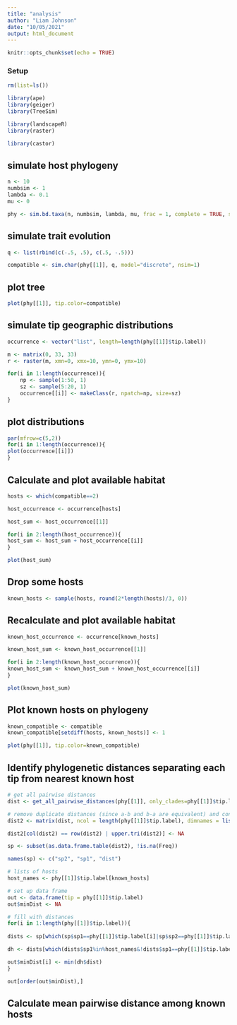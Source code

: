 ```yaml
---
title: "analysis"
author: "Liam Johnson"
date: "10/05/2021"
output: html_document
---
```


```r
knitr::opts_chunk$set(echo = TRUE)
```

### Setup
```r
rm(list=ls())

library(ape)
library(geiger)
library(TreeSim)

library(landscapeR)
library(raster)

library(castor)
```

## simulate host phylogeny
```r
n <- 10
numbsim <- 1
lambda <- 0.1
mu <- 0

phy <- sim.bd.taxa(n, numbsim, lambda, mu, frac = 1, complete = TRUE, stochsampling = FALSE)
```

## simulate trait evolution
```r
q <- list(rbind(c(-.5, .5), c(.5, -.5)))

compatible <- sim.char(phy[[1]], q, model="discrete", nsim=1)
```

## plot tree
```r
plot(phy[[1]], tip.color=compatible)
```


## simulate tip geographic distributions
```r
occurrence <- vector("list", length=length(phy[[1]]$tip.label))

m <- matrix(0, 33, 33)
r <- raster(m, xmn=0, xmx=10, ymn=0, ymx=10)

for(i in 1:length(occurrence)){
    np <- sample(1:50, 1)
    sz <- sample(5:20, 1)
    occurrence[[i]] <- makeClass(r, npatch=np, size=sz)
}
```

## plot distributions
```r
par(mfrow=c(5,2))
for(i in 1:length(occurrence)){
plot(occurrence[[i]])
}
```


## Calculate and plot available habitat
```r
hosts <- which(compatible==2)

host_occurrence <- occurrence[hosts]

host_sum <- host_occurrence[[1]]

for(i in 2:length(host_occurrence)){
host_sum <- host_sum + host_occurrence[[i]]
}

plot(host_sum)
```


## Drop some hosts
```r
known_hosts <- sample(hosts, round(2*length(hosts)/3, 0))
```


## Recalculate and plot available habitat
```r
known_host_occurrence <- occurrence[known_hosts]

known_host_sum <- known_host_occurrence[[1]]

for(i in 2:length(known_host_occurrence)){
known_host_sum <- known_host_sum + known_host_occurrence[[i]]
}

plot(known_host_sum)
```


## Plot known hosts on phylogeny
```r
known_compatible <- compatible
known_compatible[setdiff(hosts, known_hosts)] <- 1

plot(phy[[1]], tip.color=known_compatible)
```

## Identify phylogenetic distances separating each tip from nearest known host
```r
# get all pairwise distances
dist <- get_all_pairwise_distances(phy[[1]], only_clades=phy[[1]]$tip.label)

# remove duplicate distances (since a-b and b-a are equivalent) and convert to data.frame
dist2 <- matrix(dist, ncol = length(phy[[1]]$tip.label), dimnames = list(phy[[1]]$tip.label, phy[[1]]$tip.label))

dist2[col(dist2) == row(dist2) | upper.tri(dist2)] <- NA

sp <- subset(as.data.frame.table(dist2), !is.na(Freq)) 

names(sp) <- c("sp2", "sp1", "dist")

# lists of hosts
host_names <- phy[[1]]$tip.label[known_hosts]

# set up data frame
out <- data.frame(tip = phy[[1]]$tip.label)
out$minDist <- NA

# fill with distances
for(i in 1:length(phy[[1]]$tip.label)){
    
dists <- sp[which(sp$sp1==phy[[1]]$tip.label[i]|sp$sp2==phy[[1]]$tip.label[i]),]

dh <- dists[which(dists$sp1%in%host_names&!dists$sp1==phy[[1]]$tip.label[i]|dists$sp2%in%host_names&!dists$sp2==phy[[1]]$tip.label[i]),]

out$minDist[i] <- min(dh$dist)
}

out[order(out$minDist),]
```


## Calculate mean pairwise distance among known hosts
```r

```




